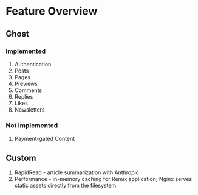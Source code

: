 # Feature Overview

## Ghost

### Implemented

1. Authentication
2. Posts
3. Pages
4. Previews
5. Comments
6. Replies
7. Likes
8. Newsletters

### Not Implemented

1. Payment-gated Content

## Custom

1. RapidRead - article summarization with Anthropic
2. Performance - in-memory caching for Remix application; Nginx serves static assets directly from the filesystem
